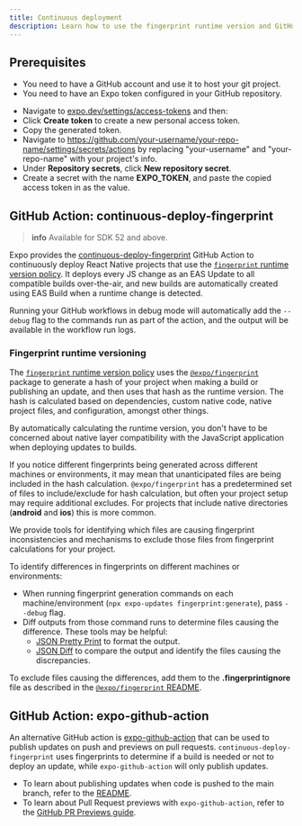 ```yaml
---
title: Continuous deployment
description: Learn how to use the fingerprint runtime version and GitHub actions for continuous deployment.
---
```



## Prerequisites

- You need to have a GitHub account and use it to host your git project.
- You need to have an Expo token configured in your GitHub repository.

<Collapsible summary="How to configure the EXPO_TOKEN environment variable on your GitHub repository">

- Navigate to [expo.dev/settings/access-tokens](https://expo.dev/settings/access-tokens) and then:
- Click **Create token** to create a new personal access token.
- Copy the generated token.
- Navigate to https://github.com/your-username/your-repo-name/settings/secrets/actions by replacing "your-username" and "your-repo-name" with your project's info.
- Under **Repository secrets**, click **New repository secret**.
- Create a secret with the name **EXPO_TOKEN**, and paste the copied access token in as the value.

</Collapsible>

## GitHub Action: continuous-deploy-fingerprint

> **info** Available for SDK 52 and above.

Expo provides the [continuous-deploy-fingerprint](https://github.com/expo/expo-github-action/tree/main/continuous-deploy-fingerprint) GitHub Action to continuously deploy React Native projects that use the [`fingerprint` runtime version policy](/versions/latest/sdk/updates/#fingerprint). It deploys every JS change as an EAS Update to all compatible builds over-the-air, and new builds are automatically created using EAS Build when a runtime change is detected.

<Collapsible summary="How do I debug the commands that are run in the action?">

Running your GitHub workflows in debug mode will automatically add the `--debug` flag to the commands run as part of the action, and the output will be available in the workflow run logs.

</Collapsible>

### Fingerprint runtime versioning

The [`fingerprint` runtime version policy](/versions/latest/sdk/updates/#fingerprint) uses the [`@expo/fingerprint`](https://github.com/expo/expo/tree/main/packages/%40expo/fingerprint) package to generate a hash of your project when making a build or publishing an update, and then uses that hash as the runtime version. The hash is calculated based on dependencies, custom native code, native project files, and configuration, amongst other things.

By automatically calculating the runtime version, you don't have to be concerned about native layer compatibility with the JavaScript application when deploying updates to builds.

<Collapsible summary="How do I debug fingerprint mismatches between my local machine and CI/CD?">

If you notice different fingerprints being generated across different machines or environments, it may mean that unanticipated files are being included in the hash calculation. `@expo/fingerprint` has a predetermined set of files to include/exclude for hash calculation, but often your project setup may require additional excludes. For projects that include native directories (**android** and **ios**) this is more common.

We provide tools for identifying which files are causing fingerprint inconsistencies and mechanisms to exclude those files from fingerprint calculations for your project.

To identify differences in fingerprints on different machines or environments:

- When running fingerprint generation commands on each machine/environment (`npx expo-updates fingerprint:generate`), pass `--debug` flag.
- Diff outputs from those command runs to determine files causing the difference. These tools may be helpful:
  - [JSON Pretty Print](https://jsonformatter.org/json-pretty-print) to format the output.
  - [JSON Diff](https://www.jsondiff.com/) to compare the output and identify the files causing the discrepancies.

To exclude files causing the differences, add them to the **.fingerprintignore** file as described in the [`@expo/fingerprint` README](https://www.npmjs.com/package/@expo/fingerprint).

</Collapsible>

## GitHub Action: expo-github-action

An alternative GitHub action is [expo-github-action](https://github.com/expo/expo-github-action/tree/main) that can be used to publish updates on push and previews on pull requests. `continuous-deploy-fingerprint` uses fingerprints to determine if a build is needed or not to deploy an update, while `expo-github-action` will only publish updates.

- To learn about publishing updates when code is pushed to the main branch, refer to the [README](https://github.com/expo/expo-github-action/tree/main?tab=readme-ov-file#create-new-eas-update-on-push-to-main).
- To learn about Pull Request previews with `expo-github-action`, refer to the [GitHub PR Previews guide](/eas-update/github-actions/).
